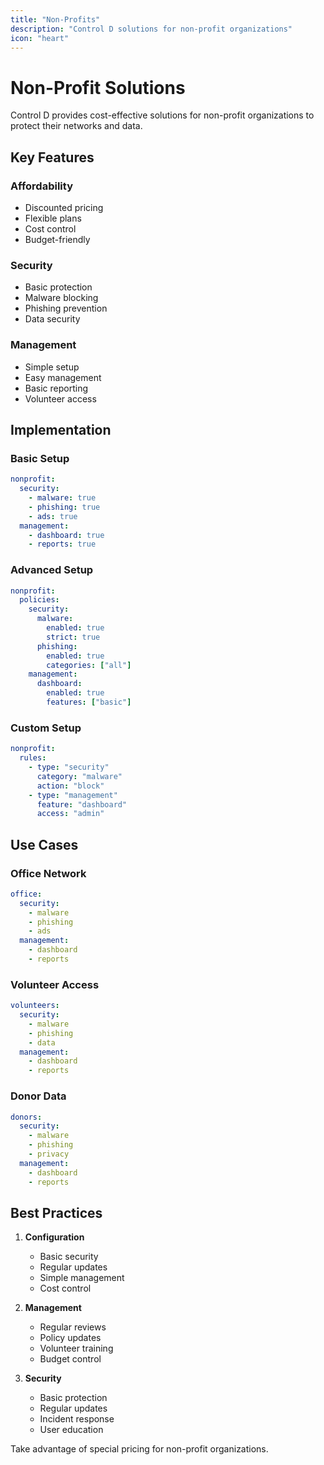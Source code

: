 ```yaml
---
title: "Non-Profits"
description: "Control D solutions for non-profit organizations"
icon: "heart"
---
```


# Non-Profit Solutions

Control D provides cost-effective solutions for non-profit organizations to protect their networks and data.

## Key Features

### Affordability
- Discounted pricing
- Flexible plans
- Cost control
- Budget-friendly

### Security
- Basic protection
- Malware blocking
- Phishing prevention
- Data security

### Management
- Simple setup
- Easy management
- Basic reporting
- Volunteer access

## Implementation

### Basic Setup
```yaml
nonprofit:
  security:
    - malware: true
    - phishing: true
    - ads: true
  management:
    - dashboard: true
    - reports: true
```

### Advanced Setup
```yaml
nonprofit:
  policies:
    security:
      malware:
        enabled: true
        strict: true
      phishing:
        enabled: true
        categories: ["all"]
    management:
      dashboard:
        enabled: true
        features: ["basic"]
```

### Custom Setup
```yaml
nonprofit:
  rules:
    - type: "security"
      category: "malware"
      action: "block"
    - type: "management"
      feature: "dashboard"
      access: "admin"
```

## Use Cases

### Office Network
```yaml
office:
  security:
    - malware
    - phishing
    - ads
  management:
    - dashboard
    - reports
```

### Volunteer Access
```yaml
volunteers:
  security:
    - malware
    - phishing
    - data
  management:
    - dashboard
    - reports
```

### Donor Data
```yaml
donors:
  security:
    - malware
    - phishing
    - privacy
  management:
    - dashboard
    - reports
```

## Best Practices

1. **Configuration**
   - Basic security
   - Regular updates
   - Simple management
   - Cost control

2. **Management**
   - Regular reviews
   - Policy updates
   - Volunteer training
   - Budget control

3. **Security**
   - Basic protection
   - Regular updates
   - Incident response
   - User education

<Tip>
Take advantage of special pricing for non-profit organizations.
</Tip> 